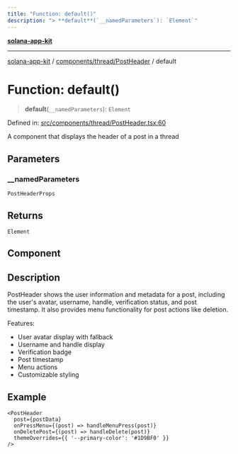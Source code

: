 ```yaml
---
title: "Function: default()"
description: "> **default**(`__namedParameters`): `Element`"
---
```


[**solana-app-kit**](../../../../README.mdx)

***

[solana-app-kit](../../../../README.mdx) / [components/thread/PostHeader](../README.mdx) / default

# Function: default()

> **default**(`__namedParameters`): `Element`

Defined in: [src/components/thread/PostHeader.tsx:60](https://github.com/SendArcade/solana-social-starter/blob/b27156124ee1831d644b1af765e8d55a2885cd4f/src/components/thread/PostHeader.tsx#L60)

A component that displays the header of a post in a thread

## Parameters

### \_\_namedParameters

`PostHeaderProps`

## Returns

`Element`

## Component

## Description

PostHeader shows the user information and metadata for a post, including
the user's avatar, username, handle, verification status, and post timestamp.
It also provides menu functionality for post actions like deletion.

Features:
- User avatar display with fallback
- Username and handle display
- Verification badge
- Post timestamp
- Menu actions
- Customizable styling

## Example

```tsx
<PostHeader
  post={postData}
  onPressMenu={(post) => handleMenuPress(post)}
  onDeletePost={(post) => handleDelete(post)}
  themeOverrides={{ '--primary-color': '#1D9BF0' }}
/>
```
